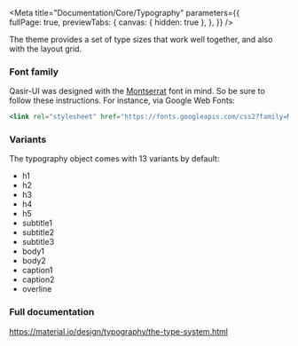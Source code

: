 
<Meta title="Documentation/Core/Typography"
  parameters={{      
    fullPage: true,
    previewTabs: {
      canvas: { hidden: true },
    },
  }} 
/>

<Title>Typography</Title>
<Subtitle>The theme provides a set of type sizes that work well together, and also with the layout grid.</Subtitle>

### Font family
<p>Qasir-UI was designed with the <a target="_blank" href="https://fonts.google.com/specimen/Montserrat">Montserrat</a> font in mind. So be sure to follow these instructions. For instance, via Google Web Fonts:</p>

```jsx
<link rel="stylesheet" href="https://fonts.googleapis.com/css2?family=Montserrat:wght@300;400;500;600;700&display=swap" />
```

### Variants
<p>The typography object comes with 13 variants by default:</p>
<ul>
<li>h1</li>
<li>h2</li>
<li>h3</li>
<li>h4</li>
<li>h5</li>
<li>subtitle1</li>
<li>subtitle2</li>
<li>subtitle3</li>
<li>body1</li>
<li>body2</li>
<li>caption1</li>
<li>caption2</li>
<li>overline</li>
</ul>

### Full documentation

<a class="link" target="_blank" href="https://material.io/design/typography/the-type-system.html">https://material.io/design/typography/the-type-system.html</a>